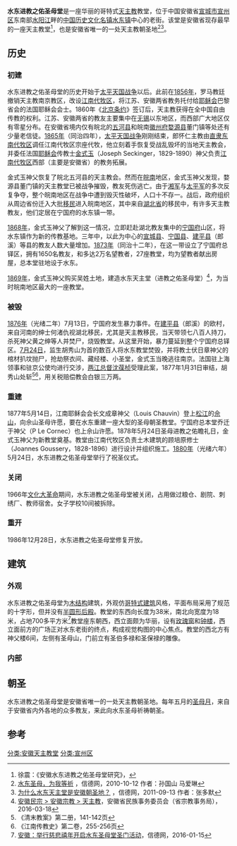 '''水东进教之佑圣母堂'''是一座华丽的哥特式[[天主教|天主教]]教堂，位于中国安徽省[[宣城市|宣城市]][[宣州区|宣州区]]东南部[[水阳江|水阳江]]畔的[[中国历史文化名镇|中国历史文化名镇]][[水东镇_(宣城市)|水东镇]]中心的老街。该堂是安徽省现存最早的一座天主教堂<ref>徐震：《安徽水东进教之佑圣母堂研究》，</ref>，也是安徽省唯一的一处天主教朝圣地<ref>[https://www.xinde.org/show/15487 水东圣母，为我等祈] {{Wayback|url=https://www.xinde.org/show/15487 |date=20210117034417 }}，信德网，2010-10-12 作者：孙国山 马爱琳</ref><ref>[https://www.xinde.org/show/18291 为什么水东天主堂是安徽朝圣地？] {{Wayback|url=https://www.xinde.org/show/18291 |date=20210117041157 }}，信德网，2011-09-13 作者：张多默</ref>。

==历史==
===初建===
水东进教之佑圣母堂的历史开始于[[太平天国战争|太平天国战争]]以后。此前在[[1856年|1856年]]，罗马教廷撤销天主教南京教区，改设[[江南代牧区|江南代牧区]]，将江苏、安徽两省教务托付给[[耶稣会|耶稣会]]巴黎省会的法国耶稣会会士。1860年《[[北京条约|北京条约]]》签订后，天主教获得在全中国自由传教的权利。江苏、安徽两省的教友主要集中在[[无锡|无锡]]以东地区，而西部广大地区仅有零星分布。在安徽省境内仅有皖北的[[五河县|五河县]]和皖南[[徽州府|徽州府]][[婺源县|婺源县]]董门镇等处还有少量老信徒。[[1865年|1865年]]（同治四年），[[太平天国战争|太平天国战争]]刚刚结束，郎怀仁主教由[[天主教献县教区|直隶东南代牧区]]调任江南代牧区宗座代牧，他立刻着手恢复受战乱毁坏的当地天主教会，并委任法国[[耶稣会|耶稣会]]传教士[[金式玉_(傳教士)|金式玉]]（Joseph Seckinger，1829-1890）神父负责[[江南代牧区|江南代牧区]]西部（主要是安徽省）的教务拓展。

金式玉神父恢复了皖北五河县的天主教会。然而在[[皖南|皖南]]地区，金式玉神父发现，婺源县董门镇的天主教堂已被战争摧毁，教友死伤逃亡。由于[[湘军|湘军]]与[[太平军|太平军]]的多次反复争夺，整个皖南地区在战争中遭到毁灭性破坏，人口十不存一。战后，政府组织从周边省份迁入大批[[移民|移民]]进入皖南地区，其中来自[[湖北省|湖北省]]的移民中，有许多天主教教友，他们定居在宁国府的水东镇一带。

[[1868年|1868年]]，金式玉神父了解到这一情况，立即赶赴湖北教友集中的[[宁国府|宁国府]]山区，将水东镇作为新的传教基地。三年中，以此为中心的[[宣城县|宣城县]]、[[宁国县|宁国县]]、[[建平县|建平县]]（郎溪）等县的教友人数大量增加。[[1873年|1873年]]（同治十二年），在这一带设立了宁国府总铎区，拥有1650名教友，和多达2万名望教者，27座教堂，均为望教者献出房屋，总本堂驻地设于水东。

[[1869年|1869年]]，金式玉神父购买吴姓土地，建造水东天主堂（进教之佑圣母堂）<ref>[http://mwzjj.ah.gov.cn/ahmz/ahzj/tzj/index.html 安徽民宗 > 安徽宗教 > 天主教]，安徽省民族事务委员会（省宗教事务局），2016-03-18</ref>，为当时皖南地区最大的一座教堂。

===被毁===
[[1876年|1876年]]（光绪二年）7月13日，宁国府发生暴力事件。在[[建平县|建平县]]（郎溪）的欧村，来自河南的绅士何渚仇视湖北移民，尤其是天主教移民，当天带领七八百人持刀，杀死神父黄之绅等人并焚尸，烧毁教堂。从这里开始，暴力蔓延到整个宁国府总铎区。[[7月24日|7月24日]]，监生胡秀山为首的数百人将水东教堂焚毁，并将教士伏日章神父的棺材扒坟抛尸，抢劫祭衣间、藏经楼、小圣堂，金式玉当晚逃往南京。法国驻上海领事和驻京公使均进行交涉，[[两江总督|两江总督]][[沈葆桢|沈葆桢]]受理此案，1877年1月31日审结，胡秀山处斩<ref>《清末教案》第二册，141-142页</ref><ref>《江南传教史》第二卷，255-256页</ref>，用关税赔偿教会白银三万两。

===重建===
1877年5月14日，江南耶稣会会长文成章神父（Louis Chauvin）登上[[松江|松江]]的[[佘山|佘山]]，向佘山圣母许愿，要在水东重建一座大型的圣母朝圣教堂。宁国府总本堂乔迁于神父（P Le Cornec）也上佘山许愿。1878年5月24日圣母进教之佑瞻礼日，金式玉神父为新教堂奠基。教堂由江南代牧区负责土木建筑的顾培原修士（Joannes Goussery，1828-1896）进行设计并组织施工。[[1880年|1880年]]（光绪六年）5月24日，水东进教之佑圣母堂举行了祝圣仪式。

===关闭===
1966年[[文化大革命|文化大革命]]期间，水东进教之佑圣母堂被关闭，占用做过粮仓、剧院、刺绣厂、教师宿舍。女子学校10间被拆除。

===重开===
1986年12月28日，水东进教之佑圣母堂修复开放。

==建筑==

===外观===
水东进教之佑圣母堂为[[木结构|木结构]]建筑，外观仿[[哥特式建筑|哥特式建筑]]风格，平面布局采用了规范的十字形，但并没有[[半圆形后殿|半圆形后殿]]。教堂的东西向长度为38米，南北向宽度为18米，占地700多平方米<ref>[https://www.xinde.org/show/34111 安徽：举行慈悲禧年开启水东圣母堂圣门活动]，信德网，2016-01-15</ref>教堂座东朝西，西立面颇为华丽，设有[[玫瑰窗|玫瑰窗]]和[[钟楼|钟楼]]，西立面前方的广场正对水东老街的终点，构成视觉构图的中心焦点。教堂的西北方有神父楼6间，左侧有圣母山，门前立有圣伯多禄和圣保禄的雕像。

===内部===

==朝圣==
水东进教之佑圣母堂是安徽省唯一的一处天主教朝圣地。每年五月的[[圣母月|圣母月]]，来自于安徽省内外各地的众多教友，来此向水东圣母祈祷朝圣。

==参考==
[[分类:安徽天主教堂|分类:安徽天主教堂]]
[[分类:宣州区|分类:宣州区]]